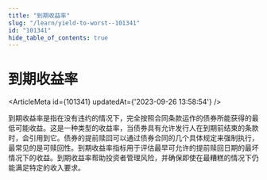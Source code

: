 ```yaml
---
title: "到期收益率"
slug: "/learn/yield-to-worst--101341"
id: "101341"
hide_table_of_contents: true
---
```



# 到期收益率

<ArticleMeta id={101341} updatedAt={'2023-09-26 13:58:54'} />
<div className='border-solid border-b border-t-0 my-4 border-[var(--ifm-color-gray-300)]' />

到期收益率是指在没有违约的情况下，完全按照合同条款运作的债券所能获得的最低可能收益。这是一种类型的收益率，当债券具有允许发行人在到期前结束的条款时，会引用到它。债券的提前赎回可以通过债券合同的几个具体规定来强制执行，最常见的是可赎回性。到期收益率指标用于评估最早可允许的提前赎回日期的最坏情况下的收益。到期收益率帮助投资者管理风险，并确保即使在最糟糕的情况下仍能满足特定的收入要求。

